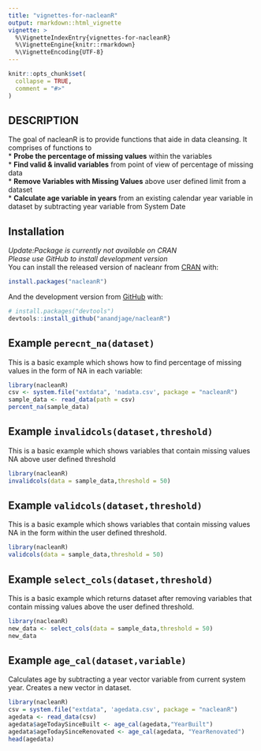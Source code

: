 ```yaml
---
title: "vignettes-for-nacleanR"
output: rmarkdown::html_vignette
vignette: >
  %\VignetteIndexEntry{vignettes-for-nacleanR}
  %\VignetteEngine{knitr::rmarkdown}
  %\VignetteEncoding{UTF-8}
---
```


```r
knitr::opts_chunk$set(
  collapse = TRUE,
  comment = "#>"
)
```


## DESCRIPTION  
The goal of nacleanR is to provide functions that aide in data cleansing. It comprises of functions to   
* **Probe the percentage of missing values** within the variables  
* **Find valid & invalid variables** from point of view of percentage of missing data  
* **Remove Variables with Missing Values** above user defined limit from a dataset   
* **Calculate age variable in years** from an existing calendar year variable in dataset by subtracting year variable from System Date 


## Installation
*Update:Package is currently not available on CRAN*  
*Please use GitHub to install development version*  
You can install the released version of nacleanr from [CRAN](https://CRAN.R-project.org) with:

``` r
install.packages("nacleanR")
```

And the development version from [GitHub](https://github.com/) with:

``` r
# install.packages("devtools")
devtools::install_github("anandjage/nacleanR")
```
## Example ```perecnt_na(dataset)```

This is a basic example which shows how to find percentage of missing values in the form of NA in each variable:

```r
library(nacleanR)
csv <- system.file("extdata", 'nadata.csv', package = "nacleanR")
sample_data <- read_data(path = csv)
percent_na(sample_data)
```



## Example ```invalidcols(dataset,threshold)```
This is a basic example which shows variables that contain missing values NA above user defined threshold

```r
library(nacleanR)
invalidcols(data = sample_data,threshold = 50)
```

## Example ```validcols(dataset,threshold)```
This is a basic example which shows variables that contain missing values NA in the form within the user defined threshold.

```r
library(nacleanR)
validcols(data = sample_data,threshold = 50)
```

## Example ```select_cols(dataset,threshold)```

This is a basic example which returns dataset after removing variables that contain missing values above the user defined threshold.

```r
library(nacleanR)
new_data <- select_cols(data = sample_data,threshold = 50)
new_data
```


## Example ```age_cal(dataset,variable)```

Calculates age by subtracting a year vector variable from current system year. Creates a new vector in dataset.

```r
library(nacleanR)
csv = system.file("extdata", 'agedata.csv', package = "nacleanR")
agedata <- read_data(csv)
agedata$ageTodaySinceBuilt <- age_cal(agedata,"YearBuilt")
agedata$ageTodaySinceRenovated <- age_cal(agedata, "YearRenovated")
head(agedata)
```

